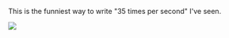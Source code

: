 
This is the funniest way to write "35 times per second" I've seen.

![](./2023-11-16--14-39-33-531.png)
